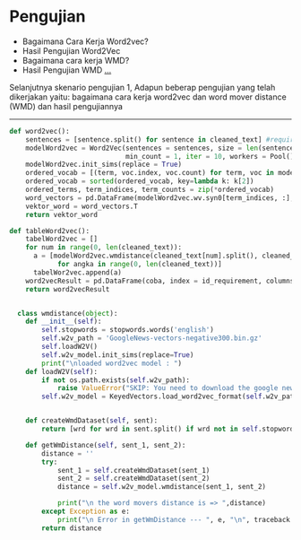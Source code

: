 
# Pengujian 
- Bagaimana Cara Kerja Word2vec?
- Hasil Pengujian Word2Vec
- Bagaimana cara kerja WMD?
- Hasil Pengujian WMD
  [...](https://docs.google.com/presentation/d/1O0E7MSXf-KOGmXD05FlminhMrGlvBINZcYu-crI45vQ/edit?usp=sharing)
<Notes>
Selanjutnya skenario pengujian 1, Adapun beberap pengujian yang telah dikerjakan yaitu: bagaimana cara kerja word2vec
dan word mover distance (WMD) dan hasil pengujiannya
</Notes>

---
<CodeSurferLayout>

```python
def word2vec():
    sentences = [sentence.split() for sentence in cleaned_text] #requirement statement
    modelWord2vec = Word2Vec(sentences = sentences, size = len(sentences), sg = 1, window = 2, \
                             min_count = 1, iter = 10, workers = Pool()._processes)
    modelWord2vec.init_sims(replace = True)
    ordered_vocab = [(term, voc.index, voc.count) for term, voc in modelWord2vec.wv.vocab.items()]
    ordered_vocab = sorted(ordered_vocab, key=lambda k: k[2])
    ordered_terms, term_indices, term_counts = zip(*ordered_vocab)
    word_vectors = pd.DataFrame(modelWord2vec.wv.syn0[term_indices, :], index=ordered_terms, columns= id_requirement)
    vektor_word = word_vectors.T
    return vektor_word

```

```python
def tableWord2vec():
    tabelWord2vec = []
    for num in range(0, len(cleaned_text)):
      a = [modelWord2vec.wmdistance(cleaned_text[num].split(), cleaned_text[angka].split()) \ 
            for angka in range(0, len(cleaned_text))]
      tabelWor2vec.append(a)
    word2vecResult = pd.DataFrame(coba, index = id_requirement, columns = id_requirement)
    return word2vecResult
```
  
```python

  class wmdistance(object):
    def __init__(self):
        self.stopwords = stopwords.words('english')
        self.w2v_path = 'GoogleNews-vectors-negative300.bin.gz'
        self.loadW2V()
        self.w2v_model.init_sims(replace=True)
        print("\nloaded word2vec model : ")
    def loadW2V(self):
        if not os.path.exists(self.w2v_path):
            raise ValueError("SKIP: You need to download the google news model")
        self.w2v_model = KeyedVectors.load_word2vec_format(self.w2v_path, limit=300000, binary=True)  


```
  
```python

    def createWmdDataset(self, sent):
        return [wrd for wrd in sent.split() if wrd not in self.stopwords]

    def getWmDistance(self, sent_1, sent_2):
        distance = ''
        try:
            sent_1 = self.createWmdDataset(sent_1)
            sent_2 = self.createWmdDataset(sent_2)
            distance = self.w2v_model.wmdistance(sent_1, sent_2)

            print("\n the word movers distance is => ",distance)
        except Exception as e:
            print("\n Error in getWmDistance --- ", e, "\n", traceback.format_exc())
        return distance

  
```
</CodeSurferLayout>
